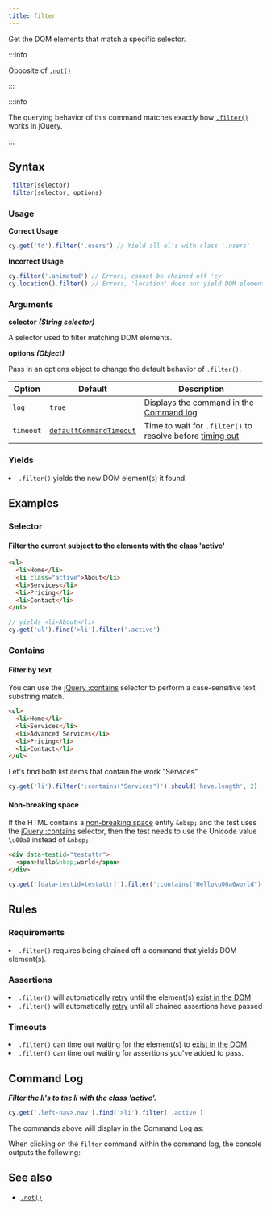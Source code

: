 ```yaml
---
title: filter
---
```


Get the DOM elements that match a specific selector.

:::info

Opposite of [`.not()`](/api/commands/not)

:::

:::info

The querying behavior of this command matches exactly how
[`.filter()`](http://api.jquery.com/filter) works in jQuery.

:::

## Syntax

```javascript
.filter(selector)
.filter(selector, options)
```

### Usage

**<Icon name="check-circle" color="green"></Icon> Correct Usage**

```javascript
cy.get('td').filter('.users') // Yield all el's with class '.users'
```

**<Icon name="exclamation-triangle" color="red"></Icon> Incorrect Usage**

```javascript
cy.filter('.animated') // Errors, cannot be chained off 'cy'
cy.location().filter() // Errors, 'location' does not yield DOM element
```

### Arguments

**<Icon name="angle-right"></Icon> selector** **_(String selector)_**

A selector used to filter matching DOM elements.

**<Icon name="angle-right"></Icon> options** **_(Object)_**

Pass in an options object to change the default behavior of `.filter()`.

| Option    | Default                                                              | Description                                                                              |
| --------- | -------------------------------------------------------------------- | ---------------------------------------------------------------------------------------- |
| `log`     | `true`                                                               | Displays the command in the [Command log](/guides/core-concepts/test-runner#Command-Log) |
| `timeout` | [`defaultCommandTimeout`](/guides/references/configuration#Timeouts) | Time to wait for `.filter()` to resolve before [timing out](#Timeouts)                   |

### Yields [<Icon name="question-circle"/>](/guides/core-concepts/introduction-to-cypress#Subject-Management)

<List><li>`.filter()` yields the new DOM element(s) it found.</li></List>

## Examples

### Selector

#### Filter the current subject to the elements with the class 'active'

```html
<ul>
  <li>Home</li>
  <li class="active">About</li>
  <li>Services</li>
  <li>Pricing</li>
  <li>Contact</li>
</ul>
```

```javascript
// yields <li>About</li>
cy.get('ul').find('>li').filter('.active')
```

### Contains

#### Filter by text

You can use the [jQuery :contains](https://api.jquery.com/contains-selector/)
selector to perform a case-sensitive text substring match.

```html
<ul>
  <li>Home</li>
  <li>Services</li>
  <li>Advanced Services</li>
  <li>Pricing</li>
  <li>Contact</li>
</ul>
```

Let's find both list items that contain the work "Services"

```javascript
cy.get('li').filter(':contains("Services")').should('have.length', 2)
```

#### Non-breaking space

If the HTML contains a
[non-breaking space](https://en.wikipedia.org/wiki/Non-breaking_space) entity
`&nbsp;` and the test uses the
[jQuery :contains](https://api.jquery.com/contains-selector/) selector, then the
test needs to use the Unicode value `\u00a0` instead of `&nbsp;`.

```html
<div data-testid="testattr">
  <span>Hello&nbsp;world</span>
</div>
```

```javascript
cy.get('[data-testid=testattr]').filter(':contains("Hello\u00a0world")')
```

## Rules

### Requirements [<Icon name="question-circle"/>](/guides/core-concepts/introduction-to-cypress#Chains-of-Commands)

<List><li>`.filter()` requires being chained off a command that yields DOM
element(s).</li></List>

### Assertions [<Icon name="question-circle"/>](/guides/core-concepts/introduction-to-cypress#Assertions)

<List><li>`.filter()` will automatically
[retry](/guides/core-concepts/retry-ability) until the element(s)
[exist in the DOM](/guides/core-concepts/introduction-to-cypress#Default-Assertions)</li><li>`.filter()`
will automatically [retry](/guides/core-concepts/retry-ability) until all
chained assertions have passed</li></List>

### Timeouts [<Icon name="question-circle"/>](/guides/core-concepts/introduction-to-cypress#Timeouts)

<List><li>`.filter()` can time out waiting for the element(s) to
[exist in the DOM](/guides/core-concepts/introduction-to-cypress#Default-Assertions).</li><li>`.filter()`
can time out waiting for assertions you've added to pass.</li></List>

## Command Log

**_Filter the li's to the li with the class 'active'._**

```javascript
cy.get('.left-nav>.nav').find('>li').filter('.active')
```

The commands above will display in the Command Log as:

<DocsImage src="/img/api/filter/filter-el-by-selector.png" alt="Command Log filter" ></DocsImage>

When clicking on the `filter` command within the command log, the console
outputs the following:

<DocsImage src="/img/api/filter/console-shows-list-and-filtered-element.png" alt="console.log filter" ></DocsImage>

## See also

- [`.not()`](/api/commands/not)
